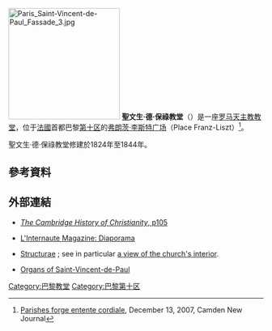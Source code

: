 [[File:Paris_Saint-Vincent-de-Paul_Fassade_3.jpg|220px]]
'''聖文生·德·保祿教堂'''（{{lang-fr|Église Saint-Vincent-de-Paul}}）是一座[[罗马天主教|罗马天主教]][[教堂|教堂]]，位于[[法國|法國]]首都巴黎[[巴黎第十区|第十区]]的[[弗朗茨·李斯特广场|弗朗茨·李斯特广场]]（Place Franz-Liszt）<ref>[http://www.thecnj.com/camden/2007/121307/news121307_22.html?headline=Parishes_forge_entente_cordiale%E2%80%A6via_Eurostar Parishes forge entente cordiale], December 13, 2007, Camden New Journal</ref>。

聖文生·德·保祿教堂修建於1824年至1844年。

== 參考資料 ==
{{Reflist}}
==外部連結==
{{Commons|Église Saint-Vincent-de-Paul (Paris)}}
*[http://books.google.com/books?id=LvvzlLf9dFEC&pg=PA105&lpg=PA105&dq=%22jean+baptiste+lep%C3%A8re%22&source=web&ots=i31ajaCJ03&sig=8hRZwrLOfRbO0QFgP8r5tiSfPpE ''The Cambridge History of Christianity'', p105]
*{{fr icon}} [http://www.linternaute.com/paris/magazine/diaporama/06/eglises/saint-vincent-de-paul/saint-vincent-de-paul1.shtml L'Internaute Magazine: Diaporama]
*{{fr icon}} [http://www.structurae.info/fr/structures/data/s0003274/index.cfm Structurae] {{Wayback|url=http://www.structurae.info/fr/structures/data/s0003274/index.cfm |date=20190702074447 }} ; see in particular [http://www.structurae.info/fr/photos/index.cfm?JS=1609 a view of the church's interior]{{Dead link|date=2019年11月 |bot=InternetArchiveBot |fix-attempted=yes }}.
*{{fr icon}} [https://web.archive.org/web/20081016151613/http://infopuq.uquebec.ca/~uss1010/orgues/france/svincentpp.html Organs of Saint-Vincent-de-Paul]
{{coord|48|52|44|N|2|21|07|E|display=title|region:FR_type:landmark_source:dewiki}}
[[Category:巴黎教堂|Category:巴黎教堂]]
[[Category:巴黎第十区|Category:巴黎第十区]]